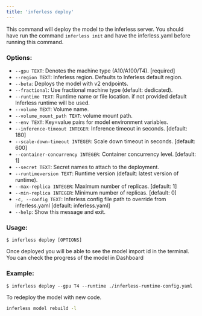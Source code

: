 ```yaml
---
title: 'inferless deploy'
---
```


This command will deploy the model to the inferless server. You should have run the command `inferless init` and have the inferless.yaml before running this command.

### Options:

- `--gpu TEXT`: Denotes the machine type (A10/A100/T4). [required]
- `--region TEXT`: Inferless region. Defaults to Inferless default region.
- `--beta`: Deploys the model with v2 endpoints.
- `--fractional`: Use fractional machine type (default: dedicated).
- `--runtime TEXT`: Runtime name or file location. if not provided default Inferless runtime will be used.
- `--volume TEXT`: Volume name.
- `--volume_mount_path TEXT`: volume mount path.
- `--env TEXT`: Key=value pairs for model environment variables.
- `--inference-timeout INTEGER`: Inference timeout in seconds. [default: 180]
- `--scale-down-timeout INTEGER`: Scale down timeout in seconds. [default: 600]
- `--container-concurrency INTEGER`: Container concurrency level. [default: 1]
- `--secret TEXT`: Secret names to attach to the deployment.
- `--runtimeversion TEXT`: Runtime version (default: latest version of runtime).
- `--max-replica INTEGER`: Maximum number of replicas. [default: 1]
- `--min-replica INTEGER`: Minimum number of replicas. [default: 0]
- `-c, --config TEXT`: Inferless config file path to override from inferless.yaml [default: inferless.yaml]
- `--help`: Show this message and exit.

### Usage:

```console
$ inferless deploy [OPTIONS]
```

Once deployed you will be able to see the model import id in the terminal. You can check the progress of the model in Dashboard

### Example:

```console
$ inferless deploy --gpu T4 --runtime ./inferless-runtime-config.yaml 
```

To redeploy the model with new code.

```bash
inferless model rebuild -l
```
